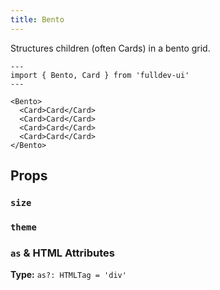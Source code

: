 ```yaml
---
title: Bento
---
```



Structures children (often Cards) in a bento grid.

```astro live
---
import { Bento, Card } from 'fulldev-ui'
---

<Bento>
  <Card>Card</Card>
  <Card>Card</Card>
  <Card>Card</Card>
  <Card>Card</Card>
</Bento>
```

## Props

### `size`

<SizeProp />

### `theme`

<ThemeProp />

### `as` & HTML Attributes

**Type:** `as?: HTMLTag = 'div'`

<AsProp />
